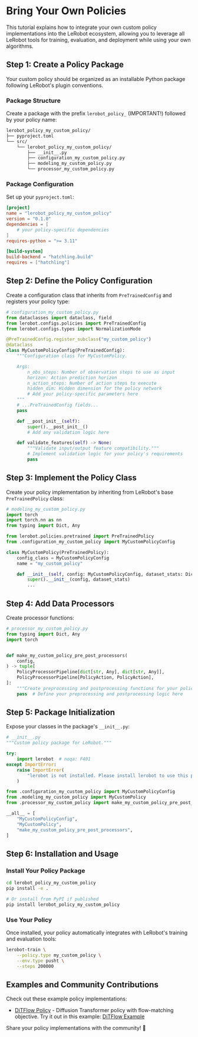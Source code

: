 # Bring Your Own Policies

This tutorial explains how to integrate your own custom policy implementations into the LeRobot ecosystem, allowing you to leverage all LeRobot tools for training, evaluation, and deployment while using your own algorithms.

## Step 1: Create a Policy Package

Your custom policy should be organized as an installable Python package following LeRobot's plugin conventions.

### Package Structure

Create a package with the prefix `lerobot_policy_` (IMPORTANT!) followed by your policy name:

```bash
lerobot_policy_my_custom_policy/
├── pyproject.toml
└── src/
    └── lerobot_policy_my_custom_policy/
        ├── __init__.py
        ├── configuration_my_custom_policy.py
        ├── modeling_my_custom_policy.py
        └── processor_my_custom_policy.py
```

### Package Configuration

Set up your `pyproject.toml`:

```toml
[project]
name = "lerobot_policy_my_custom_policy"
version = "0.1.0"
dependencies = [
    # your policy-specific dependencies
]
requires-python = ">= 3.11"

[build-system]
build-backend = "hatchling.build"
requires = ["hatchling"]
```

## Step 2: Define the Policy Configuration

Create a configuration class that inherits from `PreTrainedConfig` and registers your policy type:

```python
# configuration_my_custom_policy.py
from dataclasses import dataclass, field
from lerobot.configs.policies import PreTrainedConfig
from lerobot.configs.types import NormalizationMode

@PreTrainedConfig.register_subclass("my_custom_policy")
@dataclass
class MyCustomPolicyConfig(PreTrainedConfig):
    """Configuration class for MyCustomPolicy.

    Args:
        n_obs_steps: Number of observation steps to use as input
        horizon: Action prediction horizon
        n_action_steps: Number of action steps to execute
        hidden_dim: Hidden dimension for the policy network
        # Add your policy-specific parameters here
    """
    # ...PreTrainedConfig fields...
    pass

    def __post_init__(self):
        super().__post_init__()
        # Add any validation logic here

    def validate_features(self) -> None:
        """Validate input/output feature compatibility."""
        # Implement validation logic for your policy's requirements
        pass
```

## Step 3: Implement the Policy Class

Create your policy implementation by inheriting from LeRobot's base `PreTrainedPolicy` class:

```python
# modeling_my_custom_policy.py
import torch
import torch.nn as nn
from typing import Dict, Any

from lerobot.policies.pretrained import PreTrainedPolicy
from .configuration_my_custom_policy import MyCustomPolicyConfig

class MyCustomPolicy(PreTrainedPolicy):
    config_class = MyCustomPolicyConfig
    name = "my_custom_policy"

    def __init__(self, config: MyCustomPolicyConfig, dataset_stats: Dict[str, Any] = None):
        super().__init__(config, dataset_stats)
        ...
```

## Step 4: Add Data Processors

Create processor functions:

```python
# processor_my_custom_policy.py
from typing import Dict, Any
import torch


def make_my_custom_policy_pre_post_processors(
    config,
) -> tuple[
    PolicyProcessorPipeline[dict[str, Any], dict[str, Any]],
    PolicyProcessorPipeline[PolicyAction, PolicyAction],
]:
    """Create preprocessing and postprocessing functions for your policy."""
    pass  # Define your preprocessing and postprocessing logic here

```

## Step 5: Package Initialization

Expose your classes in the package's `__init__.py`:

```python
# __init__.py
"""Custom policy package for LeRobot."""

try:
    import lerobot  # noqa: F401
except ImportError:
    raise ImportError(
        "lerobot is not installed. Please install lerobot to use this policy package."
    )

from .configuration_my_custom_policy import MyCustomPolicyConfig
from .modeling_my_custom_policy import MyCustomPolicy
from .processor_my_custom_policy import make_my_custom_policy_pre_post_processors

__all__ = [
    "MyCustomPolicyConfig",
    "MyCustomPolicy",
    "make_my_custom_policy_pre_post_processors",
]
```

## Step 6: Installation and Usage

### Install Your Policy Package

```bash
cd lerobot_policy_my_custom_policy
pip install -e .

# Or install from PyPI if published
pip install lerobot_policy_my_custom_policy
```

### Use Your Policy

Once installed, your policy automatically integrates with LeRobot's training and evaluation tools:

```bash
lerobot-train \
    --policy.type my_custom_policy \
    --env.type pusht \
    --steps 200000
```

## Examples and Community Contributions

Check out these example policy implementations:

- [DiTFlow Policy](https://github.com/danielsanjosepro/lerobot_policy_ditflow) - Diffusion Transformer policy with flow-matching objective. Try it out in this example: [DiTFlow Example](https://github.com/danielsanjosepro/test_lerobot_policy_ditflow)

Share your policy implementations with the community! 🤗
